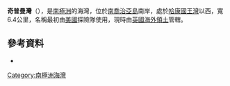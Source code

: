 '''奇普曼灣'''（{{lang-en|Cheapman Bay}}），是[[南極洲|南極洲]]的海灣，位於[[南喬治亞島|南喬治亞島]]南岸，處於[[哈康國王灣|哈康國王灣]]以西，寬6.4公里，名稱最初由[[美國|美國]]探險隊使用，現時由[[英國海外領土|英國海外領土]]管轄。

==參考資料==
* {{usgs-gazetteer|id=2696}}

{{coord|54|9|S|37|31|W|source:GNIS|display=title}}

{{Antarctica-geo-stub}}
[[Category:南極洲海灣|Category:南極洲海灣]]